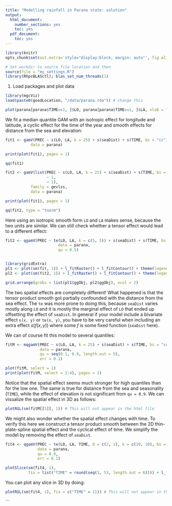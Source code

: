 ```yaml
---
title: "Modelling rainfall in Parana state: solution"
output:
  html_document:
    number_sections: yes
    toc: yes
  pdf_document:
    toc: yes
---
```


<!--
%\VignetteEngine{rmarkdown::render}
%\VignetteIndexEntry{qgam_vignette}
-->
  
```r
library(knitr)
opts_chunk$set(out.extra='style="display:block; margin: auto"', fig.align="center", tidy=FALSE)
```

```r
# Set workdir to source file location and then
source(file = "my_settings.R")
library(RhpcBLASctl); blas_set_num_threads(1)
```

1) Load packages and plot data
```r
library(mgcViz)
load(paste0(goodLocation, "/data/parana.rda")) # change this

plot(parana[parana$TIME==1, ]$LO, parana[parana$TIME==1, ]$LA, xlab = "LO", ylab = "LA") 
```

We fit a median quantile GAM with an isotropic effect for longitude and latitude, a cyclic effect for the time of the year and smooth effects for distance from the sea and elevation:
```r
fit1 <- gamV(PREC ~ s(LO, LA, k = 25) + s(seaDist) + s(TIME, bs = "cc") + s(EL), 
           data = parana)

print(plot(fit1), pages = 1)

qq(fit1)
```

```r
fit2 <- gamV(list(PREC ~ s(LO, LA, k = 25) + s(seaDist) + s(TIME, bs = "cc") + s(EL),
                  ~ 1,
                  ~ 1),
           family = gevlss,
           data = parana)

print(plot(fit1), pages = 1)

qq(fit2, type = "tnorm")
```

Here using an isotropic smooth form `LO` and `LA` makes sense, because the two units are similar. We can still
check whether a tensor effect would lead to a different effect:
```r
fit2 <- qgamV(PREC ~ te(LO, LA, k = c(5, 5)) + s(seaDist) + s(TIME, bs = "cc") + s(EL), 
                       data = parana, 
                       qu = 0.5)


library(gridExtra)
pl1 <- plot(sm(fit, 1)) + l_fitRaster() + l_fitContour() + theme(legend.position="bottom")
pl2 <- plot(sm(fit2, 1)) + l_fitRaster() + l_fitContour() + theme(legend.position="bottom")

grid.arrange(grobs = list(pl1$ggObj, pl2$ggObj), ncol = 2)
```
The two spatial effects are completely different! What happened is that the tensor product smooth got partially confounded with the distance from the sea effect. The `te` was more prone to doing this, because `seaDist` varies mostly along `LO` and it is mostly the marginal effect of `LO` that ended up offsetting the effect of `seaDist`.
In general if your model include a bivariate effect `s(x, y)` or `te(x, y)`, you have to be very careful when including an extra effect $s(f(x, y))$ where some $f$ is some fixed function (`seaDist` here).

We can of course fit this model to several quantiles:
```r
fitM <- mqgamV(PREC ~ s(LO, LA, k = 25) + s(seaDist) + s(TIME, bs = "cc") + s(EL), 
               data = parana, 
               qu = seq(0.1, 0.9, length.out = 5), 
               err = 0.1)

plot(fitM, select = 1)
print(plot(fitM, select = 2:4), pages = 1)
```
Notice that the spatial effect seems much stronger for high quantiles than for the low one. The same is true for distance from the sea and seasonality (`TIME`), while the effect of elevation is not significant from `qu = 0.9`.
We can visualize the spatial effect in 3D as follows:
```r
plotRGL(sm(fitM[[5]], 1)) # This will not appear in the html file
```

We might also wonder whether the spatial effect changes with time. To verify this here we construct a tensor product smooth between the 2D thin-plate-spline spatial effect and the cyclical effect of time. We simplify the
model by removing the effect of `seaDist`.
```r
fit4 <- qgamV(PREC ~ te(LO, LA, TIME, d = c(2, 1), k = c(20, 10), bs = c("tp", "cc")) + s(EL), 
              data = parana, 
              qu = 0.9, 
              err = 0.1)

plotSlice(sm(fit4, 1), 
          fix = list("TIME" = round(seq(1, 53, length.out = 6)))) + l_fitRaster()
```

You can plot any slice in 3D by doing:
```r
plotRGL(sm(fit4, 1), fix = c("TIME" = 11)) # This will not appear in the html file
```

```

